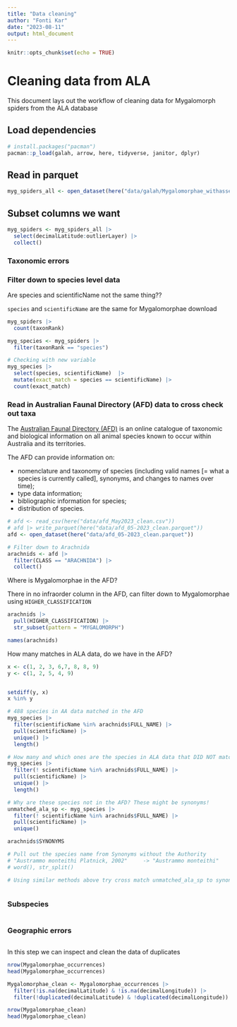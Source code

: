 ```yaml
---
title: "Data cleaning"
author: "Fonti Kar"
date: "2023-08-11"
output: html_document
---
```


```r
knitr::opts_chunk$set(echo = TRUE)
```

# Cleaning data from ALA

This document lays out the workflow of cleaning data for Mygalomorph spiders from the ALA database 

## Load dependencies

```r
# install.packages("pacman")
pacman::p_load(galah, arrow, here, tidyverse, janitor, dplyr)

```

## Read in parquet

```r
myg_spiders_all <- open_dataset(here("data/galah/Mygalomorphae_withassertions_2023-09-18_ALA.parquet"))
```

## Subset columns we want

```r
myg_spiders <- myg_spiders_all |> 
  select(decimalLatitude:outlierLayer) |> 
  collect()
```

### Taxonomic errors

<!-- Clean for taxonomic errors: misspelt names, incorrect, synonyms.  -->

### Filter down to species level data

Are species and scientificName not the same thing?? 

`species` and `scientificName` are the same for Mygalomorphae download

```r
myg_spiders |> 
  count(taxonRank) 

myg_species <- myg_spiders |> 
  filter(taxonRank == "species")

# Checking with new variable
myg_species |> 
  select(species, scientificName)  |> 
  mutate(exact_match = species == scientificName) |> 
  count(exact_match)
```

### Read in Australian Faunal Directory (AFD) data to cross check out taxa

The [Australian Faunal Directory (AFD)](https://biodiversity.org.au/afd/home) is an online catalogue of taxonomic and biological information on all animal species known to occur within Australia and its territories.

The AFD can provide information on:

- nomenclature and taxonomy of species (including valid names [= what a species is currently called], synonyms, and changes to names over time);
- type data information;
- bibliographic information for species;
- distribution of species.

<!-- Check names against a naming authority to make sure all species included in the analyses are valid -->

```r
# afd <- read_csv(here("data/afd_May2023_clean.csv"))
# afd |> write_parquet(here("data/afd_05-2023_clean.parquet"))
afd <- open_dataset(here("data/afd_05-2023_clean.parquet"))

# Filter down to Arachnida 
arachnids <- afd |> 
  filter(CLASS == "ARACHNIDA") |> 
  collect()
```

Where is Mygalomorphae in the AFD?

There in no infraorder column in the AFD, can filter down to Mygalomorphae using `HIGHER_CLASSIFICATION`
 
```r
arachnids |> 
  pull(HIGHER_CLASSIFICATION) |> 
  str_subset(pattern = "MYGALOMORPH")

names(arachnids)
```

How many matches in ALA data, do we have in the AFD?

```r
x <- c(1, 2, 3, 6,7, 8, 8, 9)
y <- c(1, 2, 5, 4, 9)


setdiff(y, x)
x %in% y

# 488 species in AA data matched in the AFD
myg_species |> 
  filter(scientificName %in% arachnids$FULL_NAME) |> 
  pull(scientificName) |> 
  unique() |> 
  length()

# How many and which ones are the species in ALA data that DID NOT match with the AFD
myg_species |> 
  filter(! scientificName %in% arachnids$FULL_NAME) |> 
  pull(scientificName) |> 
  unique() |> 
  length()

# Why are these species not in the AFD? These might be synonyms! 
unmatched_ala_sp <- myg_species |> 
  filter(! scientificName %in% arachnids$FULL_NAME) |> 
  pull(scientificName) |> 
  unique() 
```

```r
arachnids$SYNONYMS

# Pull out the species name from Synonyms without the Authority
# "Austrammo monteithi Platnick, 2002"     -> "Austrammo monteithi"
# word(), str_split()

# Using similar methods above try cross match unmatched_ala_sp to synonyms


```



<!-- Excluding introduced/invasives taxa -->

<!-- Excluding marines -->

<!-- Notes from Payal -->
<!-- Decide whether to keep morpho-species  -->
<!-- How do you distinguish these in ALA data? -->
<!-- FK to check with PB, I don't think these in are ALA data -->
```r

```

### Subspecies

<!-- Decide whether to keep sub-species and if not whether to combine their data with the parent species -->
 
```r

```


### Geographic errors

<!-- Clean for geographic errors: missing or invalid lat/long; if data needs to be masked by land/water. There are also R packages like coordinate cleaner and others (you'd know more) to clean occurrence data  -->

```r

```

<!-- Check for duplicates (as the last step) -->

In this step we can inspect and clean the data of duplicates 

```r
nrow(Mygalomorphae_occurrences)
head(Mygalomorphae_occurrences)

Mygalomorphae_clean <- Mygalomorphae_occurrences |> 
  filter(!is.na(decimalLatitude) & !is.na(decimalLongitude)) |>
  filter(!duplicated(decimalLatitude) & !duplicated(decimalLongitude)) 

nrow(Mygalomorphae_clean)
head(Mygalomorphae_clean)
```


